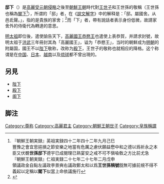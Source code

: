 '''邸下'''（{{lang-ko|저하}}）是[[高麗|高麗]][[蒙古入侵高麗|受元朝侵略]]之後至[[朝鮮王朝|朝鮮王朝]]時代對[[世子|王世子]]和王世孫的敬稱（王世孫也稱為[[閣下|閣下]]<ref>『朝鮮王朝実録』英祖実録四十二年四十二年九月己巳<br/>
豐豫之會宜思挹損之節安樂之地當有危厲之慮伏願益懋中和之德以爲祈永之本臣又伏覩'''世孫邸下'''德宇已成閱理已熟宴安之戒不可不愼喩敎之方比前尤急<br/>
『朝鮮王朝実録』仁祖実録二十七年二十七年二月戊申<br/>
領議政金自點左議政李景奭右議政鄭太和以爲'''王世孫稱號'''旣無可據前規不得不義起以定稱以'''閣下'''似當上命依議施行</ref>），所谓的「邸」者，在《[[說文解字|說文解字]]》中的解释是：「邸。屬國舍。从邑氐聲。」，指的是貴族的家舍；<ref>{{cite web|title=說文解字注|url=http://www.codebit.cn/shuowen/index.php?kaishu=%E9%82%B8&|accessdate=2010-07-08}}</ref>而「下」者，帶有說話者表示身份低微，故請家舍外的侍衛代為轉達的意思。

[[明太祖|明太祖]]即位後，遣使諭告天下，[[高麗|高麗國王]][[高麗恭愍王|恭愍王]]也遣使上表恭賀，并請求封號，故明太祖于[[洪武|洪武]]三年冊封其為「高麗國王」，谥为「恭愍王」，当时的朝鮮成为[[明朝|明朝]]的附屬国，國王不以[[陛下|陛下]]敬称，改称为[[殿下|殿下]]，王世子的敬称也就相应的降格。这个称谓是在[[中国|中国]]、[[日本|日本]]、[[越南|越南]]以及[[琉球|琉球]]都不曾出現的。

==另見==
* [[陛下|陛下]]
* [[殿下|殿下]]
* [[阁下|阁下]]

==脚注==
{{reflist}}

{{Korea-stub}}

[[Category:尊称|Category:尊称]]
[[Category:高麗君主|Category:高麗君主]]
[[Category:朝鮮王朝世子|Category:朝鮮王朝世子]]
[[Category:皇族稱謂|Category:皇族稱謂]]